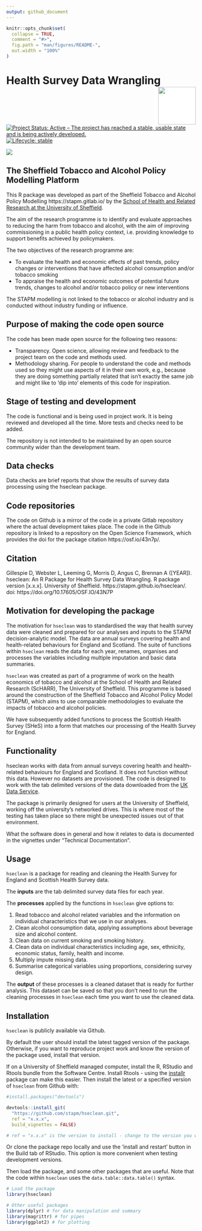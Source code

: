 ```yaml
---
output: github_document
---
```


<!-- README.md is generated from README.Rmd. Please edit that file -->

```r
knitr::opts_chunk$set(
  collapse = TRUE,
  comment = "#>",
  fig.path = "man/figures/README-",
  out.width = "100%"
)
```
# Health Survey Data Wrangling <img src="logo.png" align="right" style="padding-left:10px;background-color:white;" width="100" height="100" />

<!-- badges: start -->
[![Project Status: Active – The project has reached a stable, usable state and is being actively developed.](https://www.repostatus.org/badges/latest/active.svg)](https://www.repostatus.org/#active)
[![Lifecycle: stable](https://img.shields.io/badge/lifecycle-stable-brightgreen.svg)](https://www.tidyverse.org/lifecycle/#stable)

<!-- badger::badge_doi("10.17605/OSF.IO/43N7P", "green") -->
[![](https://img.shields.io/badge/doi-10.17605/OSF.IO/43N7P-green.svg)](https://doi.org/10.17605/OSF.IO/43N7P)
<!-- badges: end -->


## The Sheffield Tobacco and Alcohol Policy Modelling Platform
This R package was developed as part of the Sheffield Tobacco and Alcohol Policy Modelling https://stapm.gitlab.io/ by the [School of Health and Related Research at the University of Sheffield](https://www.sheffield.ac.uk/scharr).    

The aim of the research programme is to identify and evaluate approaches to reducing the harm from tobacco and alcohol, with the aim of improving commissioning in a public health policy context, i.e. providing knowledge to support benefits achieved by policymakers.  

The two objectives of the research programme are:

- To evaluate the health and economic effects of past trends, policy changes or interventions that have affected alcohol consumption and/or tobacco smoking
- To appraise the health and economic outcomes of potential future trends, changes to alcohol and/or tobacco policy or new interventions

The STAPM modelling is not linked to the tobacco or alcohol industry and is conducted without industry funding or influence.  

## Purpose of making the code open source
The code has been made open source for the following two reasons:  

- Transparency. Open science, allowing review and feedback to the project team on the code and methods used.
- Methodology sharing. For people to understand the code and methods used so they might use aspects of it in their own work, e.g., because they are doing something partially related that isn't exactly the same job and might like to 'dip into' elements of this code for inspiration.

## Stage of testing and development
The code is functional and is being used in project work. It is being reviewed and developed all the time. More tests and checks need to be added.  

The repository is not intended to be maintained by an open source community wider than the development team.   

## Data checks

Data checks are brief reports that show the results of survey data processing using the hseclean package.  

## Code repositories
The code on Github is a mirror of the code in a private Gitlab repository where the actual development takes place. The code in the Github repository is linked to a repository on the Open Science Framework, which provides the doi for the package citation https://osf.io/43n7p/.    

## Citation

Gillespie D, Webster L, Leeming G, Morris D, Angus C, Brennan A ([YEAR]). hseclean: An R Package for Health Survey Data Wrangling. R package version [x.x.x]. University of Sheffield. https://stapm.github.io/hseclean/. doi: https://doi.org/10.17605/OSF.IO/43N7P

## Motivation for developing the package
The motivation for `hseclean` was to standardised the way that health survey data were cleaned and prepared for our analyses and inputs to the STAPM decision-analytic model. The data are annual surveys covering health and health-related behaviours for England and Scotland. The suite of functions within `hseclean` reads the data for each year, renames, organises and processes the variables including multiple imputation and basic data summaries.   

`hseclean` was created as part of a programme of work on the health economics of tobacco and alcohol at the School of Health and Related Research (ScHARR), The University of Sheffield. This programme is based around the construction of the Sheffield Tobacco and Alcohol Policy Model (STAPM), which aims to use comparable methodologies to evaluate the impacts of tobacco and alcohol policies.     

We have subsequently added functions to process the Scottish Health Survey (SHeS) into a form that matches our processing of the Health Survey for England.  

## Functionality
hseclean works with data from annual surveys covering health and health-related behaviours for England and Scotland. It does not function without this data. However no datasets are provisioned. The code is designed to work with the tab delimited versions of the data downloaded from the [UK Data Service](https://ukdataservice.ac.uk/).  

The package is primarily designed for users at the University of Sheffield, working off the university's networked drives. This is where most of the testing has taken place so there might be unexpected issues out of that environment.   

What the software does in general and how it relates to data is documented in the vignettes under "Technical Documentation".

## Usage

`hseclean` is a package for reading and cleaning the Health Survey for England and Scottish Health Survey data. 

The **inputs** are the tab delimited survey data files for each year.   

The **processes** applied by the functions in `hseclean` give options to:

1. Read tobacco and alcohol related variables and the information on individual characteristics that we use in our analyses.  
1. Clean alcohol consumption data, applying assumptions about beverage size and alcohol content.  
1. Clean data on current smoking and smoking history.  
1. Clean data on individual characteristics including age, sex, ethnicity, economic status, family, health and income.  
1. Multiply impute missing data.  
1. Summarise categorical variables using proportions, considering survey design.  

The **output** of these processes is a cleaned dataset that is ready for further analysis. This dataset can be saved so that you don't need to run the cleaning processes in `hseclean` each time you want to use the cleaned data.  

## Installation
`hseclean` is publicly available via Github.     

By default the user should install the latest tagged version of the package. Otherwise, if you want to reproduce project work and know the version of the package used, install that version.  

If on a University of Sheffield managed computer, install the R, RStudio and Rtools bundle from the Software Centre. Install Rtools - using the [installr](https://cran.r-project.org/web/packages/installr/index.html) package can make this easier. Then install the latest or a specified version of `hseclean` from Github with:     

```r
#install.packages("devtools")

devtools::install_git(
  "https://github.com/stapm/hseclean.git", 
  ref = "x.x.x",
  build_vignettes = FALSE)

# ref = "x.x.x" is the version to install - change to the version you want e.g. "1.2.3"
```

Or clone the package repo locally and use the 'install and restart' button in the Build tab of RStudio. This option is more convenient when testing development versions.   


Then load the package, and some other packages that are useful. Note that the code within `hseclean` uses the `data.table::data.table()` syntax.  

```r
# Load the package
library(hseclean)

# Other useful packages
library(dplyr) # for data manipulation and summary
library(magrittr) # for pipes
library(ggplot2) # for plotting
```

  

